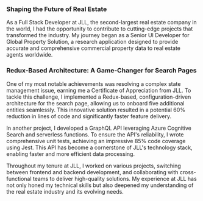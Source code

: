 ### Shaping the Future of Real Estate

As a Full Stack Developer at JLL, the second-largest real estate company in the world, I had the opportunity to contribute to cutting-edge projects that transformed the industry.
My journey began as a Senior UI Developer for Global Property Solution, a research application designed to provide accurate and comprehensive commercial property data to real estate agents worldwide.

### Redux-Based Architecture: A Game-Changer for Search Pages

One of my most notable achievements was resolving a complex state management issue, earning me a Certificate of Appreciation from JLL.
To tackle this challenge, I implemented a Redux-based, configuration-driven architecture for the search page, allowing us to onboard five additional entities seamlessly. This innovative solution resulted in a potential 60% reduction in lines of code and significantly faster feature delivery.

In another project, I developed a GraphQL API leveraging Azure Cognitive Search and serverless functions.
To ensure the API's reliability, I wrote comprehensive unit tests, achieving an impressive 85% code coverage using Jest.
This API has become a cornerstone of JLL's technology stack, enabling faster and more efficient data processing.

Throughout my tenure at JLL, I worked on various projects, switching between frontend and backend development, and collaborating with cross-functional teams to deliver high-quality solutions.
My experience at JLL has not only honed my technical skills but also deepened my understanding of the real estate industry and its evolving needs.

